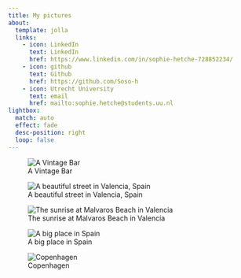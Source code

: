 ```yaml
---
title: My pictures
about:
  template: jolla
  links:
    - icon: LinkedIn
      text: LinkedIn
      href: https://www.linkedin.com/in/sophie-hetche-728852234/
    - icon: github
      text: Github
      href: https://github.com/Soso-h
    - icon: Utrecht University
      text: email
      href: mailto:sophie.hetche@students.uu.nl
lightbox:
  match: auto
  effect: fade
  desc-position: right
  loop: false
---
```


![A Vintage Bar](images/bar.jpg){group="my-gallery"}


![A beautiful street in Valencia, Spain](images/valencia.jpg){group="my-gallery"}



![The sunrise at Malvaros Beach in Valencia](images/beach.jpg){group="my-gallery"}




![A big place in Spain](images/brunnen.jpg){group="my-gallery"}




![Copenhagen](images/copenhagen.jpg){group="my-gallery"}

